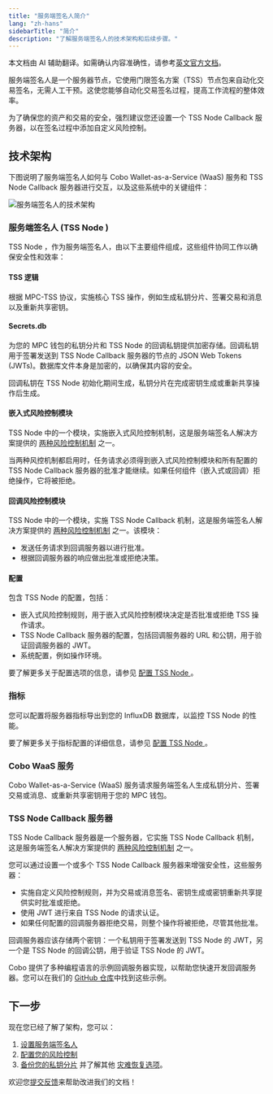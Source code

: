 ```yaml
---
title: "服务端签名人简介"
lang: "zh-hans"
sidebarTitle: "简介"
description: "了解服务端签名人的技术架构和后续步骤。"
---
```

<Note>本文档由 AI 辅助翻译。如需确认内容准确性，请参考[英文官方文档](https://www.cobo.com/developers/v2/guides/overview/introduction)。</Note>

服务端签名人是一个服务器节点，它使用门限签名方案（TSS）节点包来自动化交易签名，无需人工干预。这使您能够自动化交易签名过程，提高工作流程的整体效率。

为了确保您的资产和交易的安全，强烈建议您还设置一个 TSS Node Callback 服务器，以在签名过程中添加自定义风险控制。

## 技术架构

下图说明了服务端签名人如何与 Cobo Wallet-as-a-Service (WaaS) 服务和 TSS Node Callback 服务器进行交互，以及这些系统中的关键组件：

<img src="/v2_cn/images/guides/api-co-signer-technical-architecture.svg" className="diagram" alt="服务端签名人的技术架构" />

### 服务端签名人 (TSS Node )

TSS Node ，作为服务端签名人，由以下主要组件组成，这些组件协同工作以确保安全性和效率：

#### TSS 逻辑

根据 MPC-TSS 协议，实施核心 TSS 操作，例如生成私钥分片、签署交易和消息以及重新共享密钥。

#### Secrets.db

为您的 MPC 钱包的私钥分片和 TSS Node 的回调私钥提供加密存储。回调私钥用于签署发送到 TSS Node Callback 服务器的节点的 JSON Web Tokens (JWTs)。数据库文件本身是加密的，以确保其内容的安全。

回调私钥在 TSS Node 初始化期间生成，私钥分片在完成密钥生成或重新共享操作后生成。


#### 嵌入式风险控制模块

TSS Node 中的一个模块，实施嵌入式风险控制机制，这是服务端签名人解决方案提供的 [两种风险控制机制](/v2_cn/guides/mpc-wallets/server-co-signer/risk-control-mechanisms) 之一。

当两种风控机制都启用时，任务请求必须得到嵌入式风险控制模块和所有配置的 TSS Node Callback 服务器的批准才能继续。如果任何组件（嵌入式或回调）拒绝操作，它将被拒绝。

#### 回调风险控制模块

TSS Node 中的一个模块，实施 TSS Node Callback 机制，这是服务端签名人解决方案提供的 [两种风险控制机制](/v2_cn/guides/mpc-wallets/server-co-signer/risk-control-mechanisms) 之一。该模块：

- 发送任务请求到回调服务器以进行批准。
- 根据回调服务器的响应做出批准或拒绝决策。

#### 配置

包含 TSS Node 的配置，包括：

- 嵌入式风险控制规则，用于嵌入式风险控制模块决定是否批准或拒绝 TSS 操作请求。
- TSS Node Callback 服务器的配置，包括回调服务器的 URL 和公钥，用于验证回调服务器的 JWT。
- 系统配置，例如操作环境。

要了解更多关于配置选项的信息，请参见 [配置 TSS Node ](/v2_cn/guides/mpc-wallets/server-co-signer/appendix#configure-the-tss-node)。

### 指标

您可以配置将服务器指标导出到您的 InfluxDB 数据库，以监控 TSS Node 的性能。

要了解更多关于指标配置的详细信息，请参见 [配置 TSS Node ](/v2_cn/guides/mpc-wallets/server-co-signer/appendix#configure-the-tss-node)。

### Cobo WaaS 服务

Cobo Wallet-as-a-Service (WaaS) 服务请求服务端签名人生成私钥分片、签署交易或消息、或重新共享密钥用于您的 MPC 钱包。

### TSS Node Callback 服务器

TSS Node Callback 服务器是一个服务器，它实施 TSS Node Callback 机制，这是服务端签名人解决方案提供的 [两种风险控制机制](/v2_cn/guides/mpc-wallets/server-co-signer/risk-control-mechanisms) 之一。

您可以通过设置一个或多个 TSS Node Callback 服务器来增强安全性，这些服务器：

- 实施自定义风险控制规则，并为交易或消息签名、密钥生成或密钥重新共享提供实时批准或拒绝。
- 使用 JWT 进行来自 TSS Node 的请求认证。
- 如果任何配置的回调服务器拒绝交易，则整个操作将被拒绝，尽管其他批准。

回调服务器应该存储两个密钥：一个私钥用于签署发送到 TSS Node 的 JWT，另一个是 TSS Node 的回调公钥，用于验证 TSS Node 的 JWT。

Cobo 提供了多种编程语言的示例回调服务器实现，以帮助您快速开发回调服务器。您可以在我们的 [GitHub 仓库](https://github.com/CoboGlobal/cobo-mpc-callback-server-v2-template)中找到这些示例。

## 下一步

现在您已经了解了架构，您可以：

1. [设置服务端签名人](/v2_cn/guides/mpc-wallets/server-co-signer/tss-node-deployment)  
2. [配置您的风险控制](/v2_cn/guides/mpc-wallets/server-co-signer/risk-control-mechanisms)  
3. [备份您的私钥分片](/v2_cn/guides/mpc-wallets/server-co-signer/key-shares-backup) 并了解其他 [灾难恢复选项](/v2_cn/guides/mpc-wallets/server-co-signer/disaster-recovery-overview)。

<Tip>欢迎您[提交反馈](https://forms.zohopublic.com/cobo/form/DocumentFeedbackForm/formperma/QvLOhxJv1_JMsJ-1dleZ8Itb_7rzN-LtgvsDdxosoVI)来帮助改进我们的文档！</Tip>